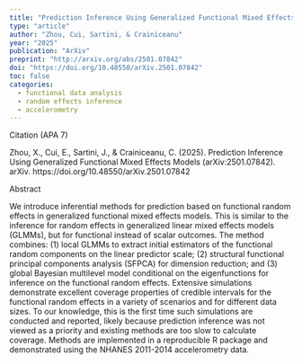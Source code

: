 ```yaml
---
title: "Prediction Inference Using Generalized Functional Mixed Effects Models"
type: "article"
author: "Zhou, Cui, Sartini, & Crainiceanu"
year: "2025"
publication: "ArXiv"
preprint: "http://arxiv.org/abs/2501.07842"
doi: "https://doi.org/10.48550/arXiv.2501.07842"
toc: false
categories:
  - functional data analysis
  - random effects inference
  - accelerometry
---
```


Citation (APA 7)

Zhou, X., Cui, E., Sartini, J., & Crainiceanu, C. (2025). Prediction Inference Using Generalized Functional Mixed Effects Models (arXiv:2501.07842). arXiv. https://doi.org/10.48550/arXiv.2501.07842

Abstract

We introduce inferential methods for prediction based on functional random effects in generalized functional mixed effects models. This is similar to the inference for random effects in generalized linear mixed effects models (GLMMs), but for functional instead of scalar outcomes. The method combines: (1) local GLMMs to extract initial estimators of the functional random components on the linear predictor scale; (2) structural functional principal components analysis (SFPCA) for dimension reduction; and (3) global Bayesian multilevel model conditional on the eigenfunctions for inference on the functional random effects. Extensive simulations demonstrate excellent coverage properties of credible intervals for the functional random effects in a variety of scenarios and for different data sizes. To our knowledge, this is the first time such simulations are conducted and reported, likely because prediction inference was not viewed as a priority and existing methods are too slow to calculate coverage. Methods are implemented in a reproducible R package and demonstrated using the NHANES 2011-2014 accelerometry data.
